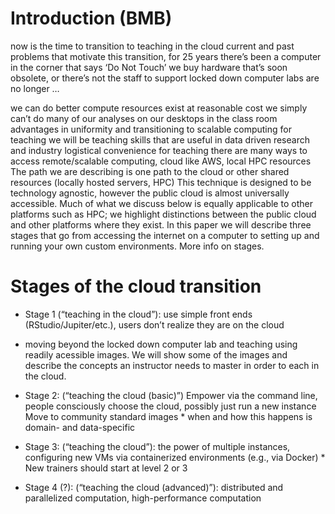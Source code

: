 # Introduction (BMB)

now is the time to transition to teaching in the cloud
current and past problems that motivate this transition, 
for 25 years there’s been a computer in the corner that says ‘Do Not Touch’ 
we buy hardware that’s soon obsolete, or there’s not the staff to support
locked down computer labs are no longer ...

we can do better 
compute resources exist at reasonable cost 
we simply can’t do many of our analyses on our desktops
in the class room advantages in uniformity and transitioning to scalable computing for teaching
we will be teaching skills that are useful in data driven research and industry
logistical convenience for teaching
there are many ways to access remote/scalable computing, cloud like AWS, local HPC resources
The path we are describing is one path to the cloud or other shared resources (locally hosted servers, HPC)
This technique is designed to be technology agnostic, however the public cloud is almost universally accessible. Much of what we discuss below is equally applicable to other platforms such as HPC; we highlight distinctions between the public cloud and other platforms where they exist.
In this paper we will describe three stages that go from accessing the internet on a computer to setting up and running your own custom environments. More info on stages. 

# Stages of the cloud transition

 * Stage 1 ("teaching in the cloud"): use simple front ends (RStudio/Jupiter/etc.), users don't realize they are on the cloud
- moving beyond the locked down computer lab and teaching using readily acessible images. We will show some of the images and describe the concepts an instructor needs to master in order to each in the cloud.

* Stage 2: ("teaching the cloud (basic)") Empower via the command line, people consciously choose the cloud, possibly just run a new instance
Move to community standard images
        * when and how this happens is domain- and data-specific  
* Stage 3: ("teaching the cloud"): the power of multiple instances, configuring new VMs via containerized environments (e.g., via Docker)
        * New trainers should start at level 2 or 3
* Stage 4 (?): ("teaching the cloud (advanced)"): distributed and parallelized computation, high-performance computation
